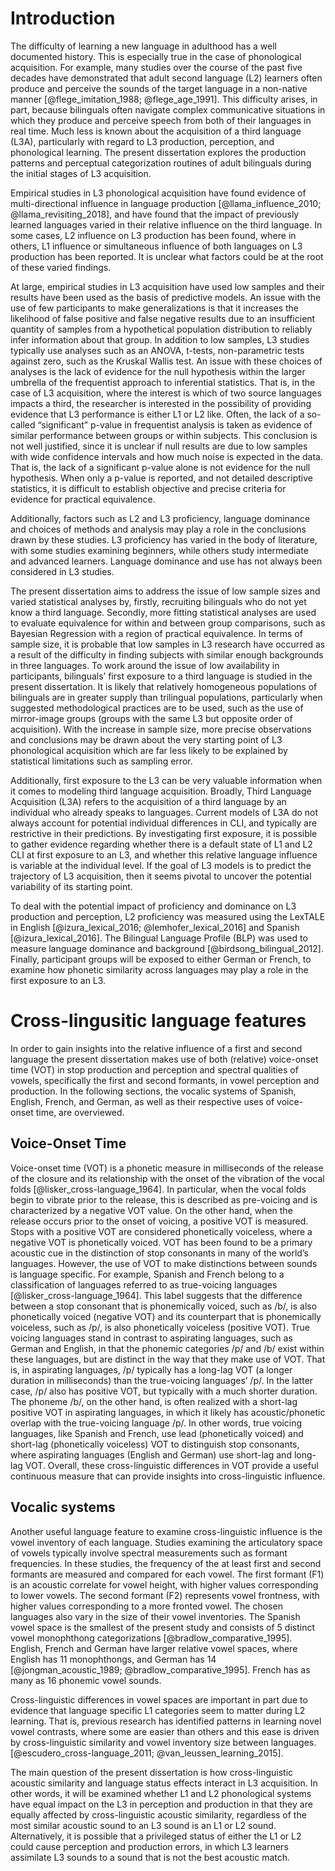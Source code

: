 \chapter{Introduction}

# Introduction

The difficulty of learning a new language in adulthood has a well documented history.
This is especially true in the case of phonological acquisition.
For example, many studies over the course of the past five decades have demonstrated that adult second language (L2) learners often produce and perceive the sounds of the target language in a non-native manner [@flege_imitation_1988; @flege_age_1991]. 
This difficulty arises, in part, because bilinguals often navigate complex communicative situations in which they produce and perceive speech from both of their languages in real time. 
Much less is known about the acquisition of a third language (L3A), particularly with regard to L3 production, perception, and phonological learning. 
The present dissertation explores the production patterns and perceptual categorization routines of adult bilinguals during the initial stages of L3 acquisition. 

Empirical studies in L3 phonological acquisition have found evidence of multi-directional influence in language production [@llama_influence_2010; @llama_revisiting_2018], and have found that the impact of previously learned languages varied in their relative influence on the third language. <!-- "varying" at the end sounds a bit odd kp: reworded it--> 
In some cases, L2 influence on L3 production has been found, where in others, L1 influence or simultaneous influence of both languages on L3 production has been reported. 
It is unclear what factors could be at the root of these varied findings. 

At large, empirical studies in L3 acquisition have used low samples and their results have been used as the basis of predictive models.
An issue with the use of few participants to make generalizations is that it increases the likelihood of false positive and false negative results due to an insufficient quantity of samples from a hypothetical population distribution to reliably infer information about that group. <!-- I dont know that I would call a false negative a type of finding... it's the absense of a finding. Maybe say "...it increases the likelihood of false positives and false negatives" kp: reworded as suggested. --> 
In addition to low samples, L3 studies typically use analyses such as an ANOVA, t-tests,  non-parametric tests against zero, such as the Kruskal Wallis test.
An issue with these choices of analyses is the lack of evidence for the null hypothesis within the larger umbrella of the frequentist approach to inferential statistics. 
That is, in the case of L3 acquisition, where the interest is which of two source languages impacts a third, the researcher is interested in the possibility of providing evidence that L3 performance is either L1 or L2 like.
Often, the lack of a so-called "significant" p-value in frequentist analysis is taken as evidence of similar performance between groups or within subjects.
This conclusion is not well justified, since it is unclear if null results are due to low samples with wide confidence intervals and how much noise is expected in the data.
That is, the lack of a significant p-value alone is not evidence for the null hypothesis.<!-- this is the perfect opportunity to say something to the effect of absence of evidence is not evidence of absence... in other words the lack of a significant p-value is not evidence for the null kp: added a sentence  --> 
When only a p-value is reported, and not detailed descriptive statistics, it is difficult to establish objective and precise criteria for evidence for practical equivalence. 

Additionally, factors such as L2 and L3 proficiency, language dominance and choices of methods and analysis may play a role in the conclusions drawn by these studies.
L3 proficiency has varied in the body of literature, with some studies examining beginners, while others study intermediate and advanced learners. 
Language dominance and use has not always been considered in L3 studies. <!-- "These L3 proficiency has varied" ...missing something kp: removed "these" --> 

The present dissertation aims to address the issue of low sample sizes and varied statistical analyses by, firstly, recruiting bilinguals who do not yet know a third language. 
Secondly, more fitting statistical analyses are used to evaluate equivalence for within and between group comparisons, such as Bayesian Regression with a region of practical equivalence.
In terms of sample size, it is probable that low samples in L3 research have occurred as a result of the difficulty in finding subjects with similar enough backgrounds in three languages.
To work around the issue of low availability in participants, bilinguals' first exposure to a third language is studied in the present dissertation. 
It is likely that relatively homogeneous populations of bilinguals are in greater supply than trilingual populations, particularly when suggested methodological practices are to be used, such as the use of mirror-image groups (groups with the same L3 but opposite order of acquisition). 
With the increase in sample size, more precise observations and conclusions may be drawn about the very starting point of L3 phonological acquisition which are far less likely to be explained by statistical limitations such as sampling error. 

Additionally, first exposure to the L3 can be very valuable information when it comes to modeling third language acquisition. 
Broadly, Third Language Acquisition (L3A) refers to the acquisition of a third language by an individual who already speaks to languages.
Current models of L3A do not always account for potential individual differences in CLI, and typically are restrictive in their predictions. <!-- did you define L3A yet? kp: added definition--> 
By investigating first exposure, it is possible to gather evidence regarding whether there is a default state of L1 and L2 CLI at first exposure to an L3, and whether this relative language influence is variable at the individual level. 
If the goal of L3 models is to predict the trajectory of L3 acquisition, then it seems pivotal to uncover the potential variability of its starting point.

To deal with the potential impact of proficiency and dominance on L3 production and perception, L2 proficiency was measured using the LexTALE in English [@izura_lexical_2016; @lemhofer_lexical_2016] and Spanish [@izura_lexical_2016]. 
The Bilingual Language Profile (BLP) was used to measure language dominance and background [@birdsong_bilingual_2012].
Finally, participant groups will be exposed to either German or French, to examine how phonetic similarity across languages may play a role in the first exposure to an L3.

# Cross-lingusitic language features 

In order to gain insights into the relative influence of a first and second language the present dissertation makes use of both (relative) voice-onset time (VOT) in stop production and perception and spectral qualities of vowels, specifically the first and second formants, in vowel perception and production. 
In the following sections, the vocalic systems of Spanish, English, French, and German, as well as their respective uses of voice-onset time, are overviewed. 


## Voice-Onset Time

Voice-onset time (VOT) is a phonetic measure in milliseconds of the release of the closure and its relationship with the onset of the vibration of the vocal folds [@lisker_cross-language_1964]. 
In particular, when the vocal folds begin to vibrate prior to the release, this is described as pre-voicing and is characterized by a negative VOT value. 
On the other hand, when the release occurs prior to the onset of voicing, a positive VOT is measured.
Stops with a positive VOT are considered phonetically voiceless, where a negative VOT is phonetically voiced. <!-- while youre at it you should define phonetically voiced kp:added voiced def.--> 
VOT has been found to be a primary acoustic cue in the distinction of stop consonants in many of the world's languages. 
However, the use of VOT to make distinctions between sounds is language specific. 
For example, Spanish and French belong to a classification of languages referred to as true-voicing languages [@lisker_cross-language_1964].
This label suggests that the difference between a stop consonant that is phonemically voiced, such as /b/, is also phonetically voiced (negative VOT) and its counterpart that is phonemically voiceless, such as /p/, is also phonetically voiceless (positive VOT). 
True voicing languages stand in contrast to aspirating languages, such as German and English, in that the phonemic categories /p/ and /b/ exist within these languages, but are distinct in the way that they make use of VOT.
That is, in aspirating languages, /p/ typically has a long-lag VOT (a longer duration in milliseconds) than the true-voicing languages' /p/.
In the latter case, /p/ also has positive VOT, but typically with a much shorter duration. 
The phoneme /b/, on the other hand, is often realized with a short-lag positive VOT in aspirating languages, in which it likely has acoustic/phonetic overlap with the true-voicing language /p/. 
In other words, true voicing languages, like Spanish and French, use lead (phonetically voiced) and short-lag (phonetically voiceless) VOT to distinguish stop consonants, where aspirating languages (English and German) use short-lag and long-lag VOT.  <!-- The information is all there, but you explain it in a way that seems to make it more complicated than it is. Make it more clear that true voicing languages have lead and short-lag VOT, aspirating languages have short-lag and long-lag VOT. No need to beat around the bush. kp: added an extra sentence with a simple definition as suggested--> 
Overall, these cross-linguistic differences in VOT provide a useful continuous measure that can provide insights into cross-linguistic influence. 

## Vocalic systems

Another useful language feature to examine cross-linguistic influence is the vowel inventory of each language. <!-- object? kp: I meant "language feature" or part of a language, I changed it. --> 
Studies examining the articulatory space of vowels typically involve spectral measurements such as formant frequencies. 
In these studies, the frequency of the at least first and second formants are measured and compared for each vowel. <!-- Id just say frequency (not hertz), because many people use other measures (like mels, ebs, etc.). Also, measure and plotted... I mean yeah, but plotting them isnt really necessary. The key is that the formant frequencies are compared kp: made small edit--> 
The first formant (F1) is an acoustic correlate for vowel height, with higher values corresponding to lower vowels.
The second formant (F2) represents vowel frontness, with higher values corresponding to a more fronted vowel. 
The chosen languages also vary in the size of their vowel inventories.
The Spanish vowel space is the smallest of the present study and consists of 5 distinct vowel monophthong categorizations [@bradlow_comparative_1995]. 
English, French and German have larger relative vowel spaces, where English has 11 monophthongs, and German has 14 [@jongman_acoustic_1989; @bradlow_comparative_1995].
French has as many as 16 phonemic vowel sounds.

Cross-linguistic differences in vowel spaces are important in part due to evidence that language specific L1 categories seem to matter during L2 learning. 
That is, previous research has identified patterns in learning novel vowel contrasts, where some are easier than others and this ease is driven by cross-linguistic similarity and vowel inventory size between languages. [@escudero_cross-language_2011; @van_leussen_learning_2015]. <!-- maybe a few refs here kp: added a few escudero studies --> 

The main question of the present dissertation is how cross-linguistic acoustic similarity and language status effects interact in L3 acquisition. 
In other words, it will be examined whether L1 and L2 phonological systems have equal impact on the L3 in perception and production in that they are equally affected by cross-linguistic acoustic similarity, regardless of the most similar acoustic sound to an L3 sound is an L1 or L2 sound. 
Alternatively, it is possible that a privileged status of either the L1 or L2 could cause perception and production errors, in which L3 learners assimilate L3 sounds to a sound that is not the best acoustic match.
<!-- I think you need to make this more clear. It also sounds like more than one question. kp: added a few lines to try to be more clear. I want to say that I'm looking at a potential conflict between language status effects and acoustics --> 

<!------ 
What I want to say:
L2 phonological learning is hard
 - cross ling similarity matters 
Less is known about L3 learning learning 
 - does cross ling similarity still matter the most when two langs are availabe? 
Variable findings in L3 phon studies 
 - L2 influence 
 - mixed l1 l2 influence 
 - could be due to low samples or acquisition, unclear 
I address low samples and influence of other effects by:
 - Recruiting bilinguals at first exposure to an L3
 - This way, the role of a) cross linguistic phonetic similarity/phonemic inventory and b) language status effects can be better studied.


------>
